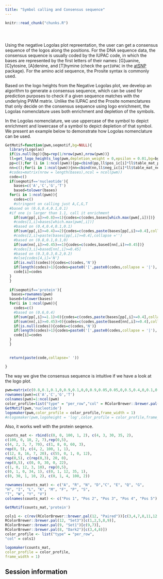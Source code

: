 ```yaml
---
title: "Symbol calling and Consensus sequence"
---
```


<!-- The file analysis/chunks.R contains chunks that define default settings
shared across the workflowr files. -->
```r
knitr::read_chunk("chunks.R")
```

<!-- Update knitr chunk options -->
```r
```

<!-- Insert the date the file was last updated -->
```r
```

<!-- Insert the code version (Git commit SHA1) if Git repository exists and R
 package git2r is installed -->
```r
```

<!-- Add your analysis here -->

Using the negative Logolas plot repreentation, the user can get a consensus sequence of the logos along the positions. For the DNA sequence data, the consensus sequence is usually coded by the IUPAC code, in which the bases are represented by the first letters of their names: [G]uanine, [C]ytosine, [A]denine, and [T]hymine (check the `getIUPAC` in the [atSNP](https://github.com/chandlerzuo/atSNP) package). For the amino acid sequence, the Prosite syntax is commonly used. 

Based on the logo heights from the Negative Logolas plot, we develop an algorithm to generate a consensus sequence, which can be used for prediction purposes to check if a given sequence matches with the underlying PWM matrix. Unlike the IUPAC and the Prosite nomenclatures that only decide on the consensus sequence using logo enrichment, the Logolas nomenclature uses both enrichment and depletion of the symbols.

In the Logolas nomenclature, we use uppercase of the symbol to depict enrichment and lowercase of a symbol to depict depletion of that symbol. We present an example below to demonstrate how Logolas nomenclature can be used. 

```r
GetMotif=function(pwm,seqmotif,bg=NULL){
  library(Logolas)
  if(is.null(bg)){bg=rep(1/nrow(pwm),nrow(pwm))}
  ll=get_logo_heights_log(pwm,depletion_weight = 0,epsilon = 0.01,bg=bg)
  pp=c();for (i in 1:ncol(pwm)){pp=cbind(pp,ll$pos_ic[i]*ll$table_mat_pos_norm[,i])};
  nn=c();for(i in 1:ncol(pwm)){nn=cbind(nn,ll$neg_ic[i]*ll$table_mat_neg_norm[,i])};
  #codes=matrix(nrow = length(bases),ncol = ncol(pwm))
  code=c()
  if(seqmotif=='nucleotide'){
    bases=c('A','C','G','T')
    based=tolower(bases)
  for(i in 1:ncol(pwm)){
    codes=c()
    #stringent on calling just A,C,G,T
  #based on (0.6,0.4,0.1,0.1)
  #if one is larger than 1.1, call it enrichment
    if(sum(pp[,i]>=0.8)==1){codes=c(codes,bases[which.max(pwm[,i])])}
    #codes[1,i]=bases[which.max(pwm[,i])]
    #based on (0.4,0.4,0.1,0.1)
    if(sum(pp[,i]>=0.4)==2){codes=c(codes,paste(bases[pp[,i]>=0.4],collapse =''))}
    #codes[2,i]=paste(bases[pp[,i]>=0.4],collapse ='')
    #based on (0.8,0.1,0.1,0)
    if(sum(nn[,i]>=0.45)==1){codes=c(codes,based[nn[,i]>=0.45])}
    #codes[3,i]=based[nn[,i]>=0.45]
    #based on (0.3,0.3,0.2,0.2)
    #else{codes[4,i]='N'}
    if(is.null(codes)){codes=c(codes,'N')}
    if(length(codes)>1){codes=paste0('[',paste0(codes,collapse = '|'),']',sep='')}
    code[i]=codes
  }
  }
  
  if(seqmotif=='protein'){
   bases=rownames(pwm)
  based=tolower(bases)
  for(i in 1:ncol(pwm)){
    codes=c()
    #based on (0.6,0.4)
    if(sum(pp[,i]>=1.1)>0){codes=c(codes,paste(bases[pp[,i]>=0.4],collapse =''))}
    if(sum(nn[,i]>=0.45)>0){codes=c(codes,paste(based[nn[,i]>=0.4],collapse =''))}
    if(is.null(codes)){codes=c(codes,'N')}
    if(length(codes)>1){codes=paste0('[',paste0(codes,collapse = '|'),']',sep='')}
    code[i]=codes
  } 
  }
  
  
  return(paste(code,collapse=' '))
  
}

```

The way we give the consensus sequence is intuitive if we have a look at the logo plot.

```r
pwm=matrix(c(0.8,0.1,0.1,0,0.9,0.1,0,0,0.9,0.05,0.05,0,0.5,0.4,0,0.1,0.6,0.4,0,0,0.4,0.4,0.1,0.1,0.5,0,0.2,0.3,0.35,0.35,0.06,0.24,0.4,0.3,0.2,0.1,0.4,0.2,0.2,0.2,0.28,0.24,0.24,0.24,0.5,0.16,0.17,0.17),nrow = 4,byrow = F)
rownames(pwm)=c('A','C','G','T')
colnames(pwm)=1:ncol(pwm)
color_profile=list("type" = "per_row","col" = RColorBrewer::brewer.pal(4,name ="Spectral"))
GetMotif(pwm,'nucleotide')
logomaker(pwm,color_profile = color_profile,frame_width = 1)
#nlogomaker(pwm,logoheight = 'log',color_profile = color_profile,frame_width = 1,control = list(depletion_weight=0))
```


Also, it works well with the protein seqence.

```r
counts_mat <- rbind(c(0, 0, 100, 1, 2), c(4, 3, 30, 35, 2),
c(100, 0, 10, 2, 7),rep(0,5),
c(4, 2, 3, 7, 70), c(1, 8, 0, 60, 3),
rep(0, 5), c(4, 2, 100, 1, 1),
c(12, 8, 16, 7, 20), c(55, 0, 1, 0, 12),
rep(0,5), c(rep(0,3), 20, 0),
rep(0,5), c(0, 0, 30, 0, 22),
c(1, 0, 12, 3, 10), rep(0,5),
c(0, 1, 0, 34, 1), c(0, 1, 12, 35, 1),
c(0, 30, 1, 10, 2), c(0, 1, 4, 100, 2))

rownames(counts_mat) <- c("A", "R", "N", "D","C", "E", "Q", "G",
"H", "I", "L", "K", "M", "F", "P", "S",
"T", "W", "Y", "V")
colnames(counts_mat) <- c("Pos 1", "Pos 2", "Pos 3", "Pos 4", "Pos 5")

GetMotif(counts_mat,'protein')

cols1 <- c(rev(RColorBrewer::brewer.pal(12, "Paired"))[c(3,4,7,8,11,12,5,6,9,10)],
RColorBrewer::brewer.pal(12, "Set3")[c(1,2,5,8,9)],
RColorBrewer::brewer.pal(9, "Set1")[c(9,7)],
RColorBrewer::brewer.pal(8, "Dark2")[c(3,4,8)])
color_profile <- list("type" = "per_row",
"col" = cols1)

logomaker(counts_mat,
color_profile = color_profile,
frame_width = 1)

```

## Session information

<!-- Insert the session information into the document -->
```r
```
